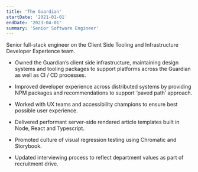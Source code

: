 ```yaml
---
title: 'The Guardian'
startDate: '2021-01-01'
endDate: '2023-04-01'
summary: 'Senior Software Engineer'
---
```


Senior full-stack engineer on the Client Side Tooling and Infrastructure Developer Experience team.

* Owned the Guardian’s client side infrastructure, maintaining design systems and tooling packages to support platforms across the Guardian as well as CI / CD processes.

* Improved developer experience across distributed systems by providing NPM packages and recommendations to support ‘paved path’ approach.

* Worked with UX teams and accessibility champions to ensure best possible user experience.

* Delivered performant server-side rendered article templates built in Node, React and Typescript.

* Promoted culture of visual regression testing using Chromatic and Storybook.

* Updated interviewing process to reflect department values as part of recruitment drive.
